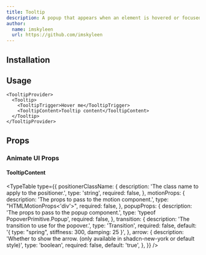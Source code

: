 ```yaml
---
title: Tooltip
description: A popup that appears when an element is hovered or focused, showing a hint for sighted users.
author:
  name: imskyleen
  url: https://github.com/imskyleen
---
```


<ComponentPreview name="base-tooltip-demo" />

## Installation

<ComponentInstallation name="base-tooltip" />

## Usage

```tsx
<TooltipProvider>
  <Tooltip>
    <TooltipTrigger>Hover me</TooltipTrigger>
    <TooltipContent>Tooltip content</TooltipContent>
  </Tooltip>
</TooltipProvider>
```

## Props

<div className="flex flex-row gap-x-3">
  <ExternalLink
    href="https://base-ui.com/react/components/tooltip"
    text="Docs"
  />
  <ExternalLink
    href="https://base-ui.com/react/components/tooltip#api-reference"
    text="API Reference"
  />
</div>

### Animate UI Props

#### TooltipContent

<TypeTable
  type={{
    positionerClassName: {
      description: 'The class name to apply to the positioner.',
      type: 'string',
      required: false,
    },
    motionProps: {
      description: 'The props to pass to the motion component.',
      type: "HTMLMotionProps<'div'>",
      required: false,
    },
    popupProps: {
      description: 'The props to pass to the popup component.',
      type: 'typeof PopoverPrimitive.Popup',
      required: false,
    },
    transition: {
      description: 'The transition to use for the popover.',
      type: 'Transition',
      required: false,
      default: '{ type: "spring", stiffness: 300, damping: 25 }',
    },
    arrow: {
      description:
        'Whether to show the arrow. (only available in shadcn-new-york or default style)',
      type: 'boolean',
      required: false,
      default: 'true',
    },
  }}
/>
